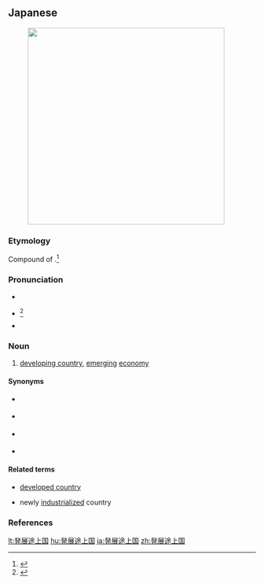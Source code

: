 ==Japanese==
<div style="float:right;">
{{wikipedia|lang=ja|開発途上国|開発途上国 (less common synonym)}}
{{wikipedia|Developing country}}
</div>
{{ja-kanjitab|はつ|k1=はっ|てん|と|じょう|こく}}
[[Image:IMF Developing Countries Map 2014.png|thumb|right|400px|{{Legend|#007f00|developing economies according to the IMF}}{{Legend|#00ff00|developing economies out of scope of the IMF}}{{Legend|#ff0000|graduated to [[developed]] [[economy]] ({{ja-l|先進国}} ''senshin koku'')}}]]

===Etymology===
Compound of {{compound|lang=ja|sort=はってんとじょうこく|発展|tr1=hatten|t1=development, growth|途上|tr2=tojō|t2=partway, in the process of|国|tr3=koku|t3=country}}.<ref name="KDJ">{{R:Kokugo Dai Jiten}}</ref>

===Pronunciation===
* {{l|ja|sc=Latn|音読み|On'yomi}}
* {{ja-accent-common|n|は|ってんとじょ|うこく}}<ref name="DJR">{{R:Daijirin}}</ref>
* {{IPA|lang=ja|[ha̠tːẽ̞n to̞d͡ʑʲo̞ː ko̞kɯᵝ]}}

===Noun===
{{ja-noun|はってん とじょう こく}}

# [[developing country]], [[emerging]] [[economy]]

====Synonyms====
* {{ja-r|途上国|とじょう こく}} {{qualifier|abbreviation of ''{{lang|ja|発展途上国}}}}
* {{ja-r|開発途上国|かいはつ とじょう こく}} {{qualifier|less common}}
* {{ja-r|低開発国|てい かいはつ こく}} {{qualifier|literally, ''“low-development country”}}
* {{ja-r|後進国|こうしん こく}} {{qualifier|less common; literally, ''“backward country”}}

====Related terms====
* {{ja-r|先進国|せんしん こく}} [[developed country]]
* {{ja-r|新興国|しんこう こく}} newly [[industrialized]] country

===References===
<references/>

[[lt:発展途上国]]
[[hu:発展途上国]]
[[ja:発展途上国]]
[[zh:発展途上国]]